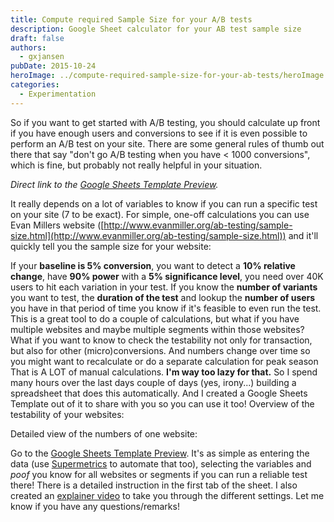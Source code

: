```yaml
---
title: Compute required Sample Size for your A/B tests
description: Google Sheet calculator for your AB test sample size
draft: false
authors:
  - gxjansen
pubDate: 2015-10-24
heroImage: ../compute-required-sample-size-for-your-ab-tests/heroImage.jpeg
categories:
  - Experimentation
---
```

So if you want to get started with A/B testing, you should calculate up front if you have enough users and conversions to see if it is even possible to perform an A/B test on your site. There are some general rules of thumb out there that say "don't go A/B testing when you have \< 1000 conversions", which is fine, but probably not really helpful in your situation.

*Direct link to the [Google Sheets Template Preview](https://drive.google.com/previewtemplate?id=1PT0KHNPtkjZ7mCgT8QwLaRSRxOx1lQT0UykVUFg8Xs8\&mode=public).* 

It really depends on a lot of variables to know if you can run a specific test on your site (7 to be exact). For simple, one-off calculations you can use Evan Millers website ([http://www.evanmiller.org/ab-testing/sample-size.html](http://www.evanmiller.org/ab-testing/sample-size.html)) and it'll quickly tell you the sample size for your website:

If your **baseline is 5% conversion**, you want to detect a **10% relative change**, have **90% power** with a **5% significance level**, you need over 40K users to hit each variation in your test. If you know the **number of variants** you want to test, the **duration of the test** and lookup the **number of users** you have in that period of time you know if it's feasible to even run the test. This is a great tool to do a couple of calculations, but what if you have multiple websites and maybe multiple segments within those websites? What if you want to know to check the testability not only for transaction, but also for other (micro)conversions. And numbers change over time so you might want to recalculate or do a separate calculation for peak season That is A LOT of manual calculations. **I'm way too lazy for that.** So I spend many hours over the last days couple of days (yes, irony...) building a spreadsheet that does this automatically. And I created a Google Sheets Template out of it to share with you so you can use it too! Overview of the testability of your websites:

Detailed view of the numbers of one website:

Go to the [Google Sheets Template Preview](https://drive.google.com/previewtemplate?id=1PT0KHNPtkjZ7mCgT8QwLaRSRxOx1lQT0UykVUFg8Xs8\&mode=public). It's as simple as entering the data (use [Supermetrics](http://supermetrics.com/product/supermetrics-for-googledocs/) to automate that too), selecting the variables and *poof* you know for all websites or segments if you can run a reliable test there! There is a detailed instruction in the first tab of the sheet. I also created an [explainer video](https://youtu.be/46Yjm2lZHEg) to take you through the different settings. Let me know if you have any questions/remarks! 
